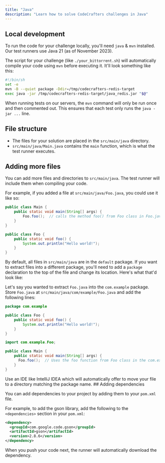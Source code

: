 ```yaml
---
title: "Java"
description: "Learn how to solve CodeCrafters challenges in Java"
---
```


## Local development

To run the code for your challenge locally, you'll need `java` & `mvn` installed. Our test runners use Java 21 (as of November 2023).

The script for your challenge (like `./your_bittorrent.sh`) will automatically compile your code using `mvn` before executing it. It'll
look something like this:

```sh
#!/bin/sh
set -e
mvn -B --quiet package -Ddir=/tmp/codecrafters-redis-target
exec java -jar /tmp/codecrafters-redis-target/java_redis.jar "$@"
```

When running tests on our servers, the `mvn` command will only be run once and then commented out. This ensures that each test only runs the `java -jar ...` line.

## File structure

- The files for your solution are placed in the `src/main/java` directory.
- `src/main/java/Main.java` contains the `main` function, which is what the test runner executes.

## Adding more files

You can add more files and directories to `src/main/java`. The test runner will include them when compiling your code.

For example, if you added a file at `src/main/java/Foo.java`, you could use it like so:

<CodeGroup>

```java src/main/java/Main.java
public class Main {
    public static void main(String[] args) {
        Foo.foo();  // calls the method foo() from Foo class in Foo.java
    }
}
```

```java src/main/java/Foo.java
public class Foo {
    public static void foo() {
        System.out.println("Hello world!");
    }
}
```

</CodeGroup>

By default, all files in `src/main/java` are in the `default` package. If you want to extract files into a different package,
you'll need to add a `package` declaration to the top of the file and change its location. Here's what that'd look like:

Let's say you wanted to extract `Foo.java` into the `com.example` package. Store `Foo.java` at `src/main/java/com/example/Foo.java` and add the following lines:

<CodeGroup>

```java src/main/java/com/example/Foo.java
package com.example

public class Foo {
    public static void foo() {
        System.out.println("Hello world!");
    }
}
```

```java src/main/java/Main.java
import com.example.Foo;

public class Main {
    public static void main(String[] args) {
      Foo.foo();  // Uses the foo function from Foo class in the com.example package
    }
}
```

</CodeGroup>

<Tip>
  Use an IDE like IntelliJ IDEA which will automatically offer to move your file
  to a directory matching the package name.
</Tip>
## Adding dependencies

You can add dependencies to your project by adding them to your `pom.xml` file.

For example, to add the gson library, add the following to the `<dependencies>` section in your `pom.xml`:

```xml
<dependency>
  <groupId>com.google.code.gson</groupId>
  <artifactId>gson</artifactId>
  <version>2.8.6</version>
</dependency>
```

When you push your code next, the runner will automatically download the dependency.
